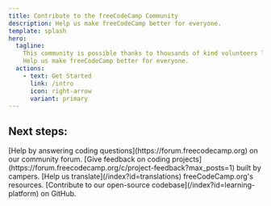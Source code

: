 ```yaml
---
title: Contribute to the freeCodeCamp Community
description: Help us make freeCodeCamp better for everyone.
template: splash
hero:
  tagline:
    This community is possible thanks to thousands of kind volunteers like you.
    Help us make freeCodeCamp better for everyone.
  actions:
    - text: Get Started
      link: /intro
      icon: right-arrow
      variant: primary
---
```



## Next steps:

<CardGrid stagger>
	<Card title="Help Others" icon="pen">
		[Help by answering coding questions](https://forum.freecodecamp.org) on our
		community forum.
	</Card>
	<Card title="Feedback" icon="magnifier">
		[Give feedback on coding
		projects](https://forum.freecodecamp.org/c/project-feedback?max_posts=1)
		built by campers.
	</Card>
	<Card title="Translations" icon="translate">
		[Help us translate](/index?id=translations) freeCodeCamp.org's resources.
	</Card>
	<Card title="Open Source" icon="github">
		[Contribute to our open-source codebase](/index?id=learning-platform) on
		GitHub.
	</Card>
</CardGrid>
